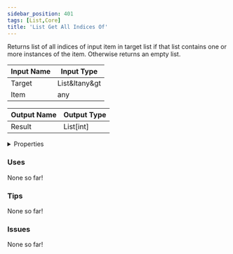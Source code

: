 ```yaml
---
sidebar_position: 401
tags: [List,Core]
title: 'List Get All Indices Of'
---
```


Returns list of all indices of input item in target list if that list contains one or more instances of the item. Otherwise returns an empty list.




<EsbSvg />

| Input Name | Input Type |
|-----------|-----------|
| Target | List&ltany&gt |
| Item | any |

| Output Name | Output Type |
|-----------|-----------|
| Result | List[int] |


<details>
  <summary>Properties</summary>
  <div>
    <div>
    <table>
      <thead>
        <tr>
          <th>Is beta required?</th>
          <th>❌</th>
        </tr>
        <tr>
          <th>Is this chip a trolling risk?</th>
          <th>❌</th>
        </tr>
        <tr>
          <th>Is this chip a role assignment risk?</th>
          <th>❌</th>
        </tr>
        <tr>
          <th>Chip UUID</th>
          <th>09066fc7-c88e-49f2-992c-5ed10f4ee682</th>
        </tr>
      </thead>
    </table>
    </div>
  </div>
</details>

### Uses

None so far!

### Tips

None so far!

### Issues

None so far!